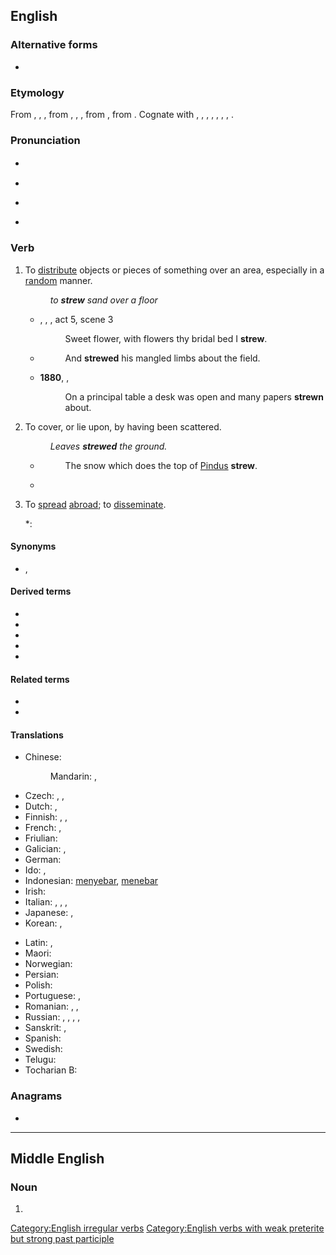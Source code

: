 ==English==

===Alternative forms===
* {{alter|en|strow|straw||dialectal}}

===Etymology===
From {{inh|en|enm|strewen}}, {{m|enm|strawen}}, {{m|enm|streowen}}, from {{inh|en|ang|strewian}}, {{m|ang|strēawian}}, {{m|ang|strēowian||to strew, scatter}}, from {{inh|en|gem-pro|*strawjaną||to strew}}, from {{der|en|ine-pro|*strew-||to spread, scatter}}. Cognate with {{cog|sco|strow}}, {{m|sco|straw||to strew}}, {{cog|fy|streauwe||to strew}}, {{cog|nl|strooien||to strew, scatter, sprinkle}}, {{cog|de|streuen||to strew, scatter}}, {{cog|sv|strö||to strew}}, {{cog|is|strá||to strew}}, {{cog|nn|strå||to strew}}.

===Pronunciation===
* {{a|UK}} {{IPA|en|/stɹuː/}}　
* {{audio|en|LL-Q1860 (eng)-Vealhurl-strew.wav |Audio (UK)}}
* {{a|US}} {{IPA|en|/stɹu/}}
* {{rhymes|en|uː}}

===Verb===
{{en-verb||||strewn|past_ptc2=strewed}}

# {{lb|en|archaic except strewn}} To [[distribute]] objects or pieces of something over an area, especially in a [[random]] manner.
#: ''to '''strew''' sand over a floor''
#* {{circa|1595}}, {{w|William Shakespeare}}, ''{{w|Romeo and Juliet}}'', act 5, scene 3
#*: Sweet flower, with flowers thy bridal bed I '''strew'''.
#* {{RQ:Dryden Virgil|Georgics}}
#*: And '''strewed''' his mangled limbs about the field.
#* '''1880''', {{w|Benjamin Disraeli}}, ''{{w|Endymion (Disraeli novel)|Endymion}}''
#*: On a principal table a desk was open and many papers '''strewn''' about.
# {{lb|en|archaic except strewn}} To cover, or lie upon, by having been scattered.
#: ''Leaves '''strewed''' the ground.''
#* {{RQ:Spenser Prothalamion}}
#*: The snow which does the top of [[Pindus]] '''strew'''.
#* {{RQ:Pope Man|chapter=IV|passage=Is thine alone the seed that '''strews''' the plain?}}
# {{lb|en|transitive|archaic}} To [[spread]] [[abroad]]; to [[disseminate]].
#*: {{RQ:Shakespeare Hamlet|IV|v|passage=She may '''strew''' dangerous conjectures.}}

====Synonyms====
* {{l|en|scatter}}, {{l|en|sprinkle}}

====Derived terms====
* {{l|en|bestrew}}
* {{l|en|strewable}}
* {{l|en|strewage}}
* {{l|en|strewments}}
* {{l|en|strewnfield}}

====Related terms====
* {{l|en|strain}}
* {{l|en|streusel}}

====Translations====
{{trans-top|to distribute objects or pieces of something}}
* Chinese:
*: Mandarin: {{t+|cmn|散開|sc=Hani}}, {{t+|cmn|散开|tr=sànkāi|sc=Hani}}
* Czech: {{t|cs|rozházet}}, {{t|cs|roztrousit}}, {{t|cs|rozptýlit}}
* Dutch: {{t+|nl|strooien}}, {{t|nl|bestrooien}}
* Finnish: {{t+|fi|sirotella}}, {{t+|fi|levittää}}, {{t+|fi|hajottaa}}
* French: {{t+|fr|parsemer}}, {{t+|fr|joncher}}
* Friulian: {{t|fur|stierni}}
* Galician: {{t+|gl|espallar}}, {{t|gl|esparexer}}
* German: {{t+|de|streuen}}
* Ido: {{t+|io|trasemar}}, {{t+|io|dissemar}}
* Indonesian: [[sebar|menyebar]], [[tebar|menebar]]
* Irish: {{t|ga|easraigh}}
* Italian: {{t+|it|spargere}}, {{t+|it|disseminare}}, {{t+|it|cospargere}}, {{t+|it|ricoprire}}
* Japanese: {{t|ja|散らす|tr=ちらす, chirasu|sc=Jpan}}, {{t|ja|ばら撒く|tr=ばらまく, baramaku|sc=Jpan}}
* Korean: {{t|ko|흩다}}, {{t|ko|흩뜨리다}}
{{trans-mid}}
* Latin: {{t|la|spargō}}, {{t|la|cōnsternō}}
* Maori: {{t|mi|whārikiriki}}
* Norwegian: {{t|no|strø}}
* Persian: {{t+|fa|افشاندن|tr=afšandan|sc=fa-Arab}}
* Polish: {{t+|pl|rozrzucić}}
* Portuguese: {{t+|pt|espalhar}}, {{t+|pt|esparramar}}
* Romanian: {{t+|ro|împrăștia}}, {{t+|ro|răspândi}}, {{t+|ro|așterne}}
* Russian: {{t+|ru|разбра́сывать|impf}}, {{t+|ru|разброса́ть|pf}}, {{t+|ru|сы́пать|impf}}, {{t+|ru|насы́пать|pf}}, {{t+|ru|посы́пать|pf}}
* Sanskrit: {{t+|sa|स्तृणोति}}, {{t|sa|स्तृनाति}}
* Spanish: {{t+|es|esparcir}}
* Swedish: {{t+|sv|strö}}
* Telugu: {{t+|te|వెదజల్లు}}
* Tocharian B: {{t|txb|kät-}}
{{trans-bottom}}

===Anagrams===
* {{anagrams|en|a=erstw|Trews|trews|werst|wrest}}

[[Category:English irregular verbs]]
[[Category:English verbs with weak preterite but strong past participle]]

----

==Middle English==

===Noun===
{{head|enm|noun}}

# {{alternative form of|enm|straw}}
